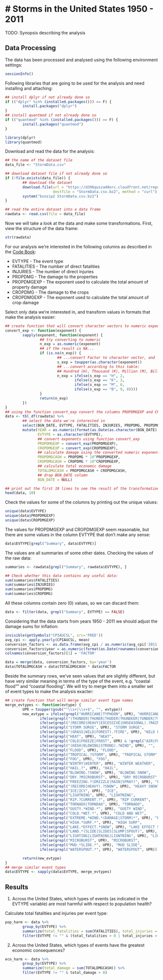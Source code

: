 # Storms in the United States 1950 - 2011
========================================================================================================

TODO: Synopsis describing the analysis

## Data Processing

The data has been processed and analysed using the following environment settings:

```r
sessionInfo()
```

Following libraries that are going to be used for the analysis and need installing and attaching:

```r
## install dplyr if not already done so
if (("dplyr" %in% (installed.packages())) == F) {
        install.packages("dplyr")
}
## install quantmod if not already done so
if (("quantmod" %in% (installed.packages())) == F) {
        install.packages("quantmod")
}

library(dplyr)
library(quantmod)
```

Download and read the data for the analysis:

```r
## the name of the dataset file
data_file <- "StormData.csv"

## download dataset file if not already done so
if (!file.exists(data_file)) {
        ## download the dataset
        download.file(url = "https://d396qusza40orc.cloudfront.net/repdata/data/StormData.csv.bz2", 
                      destfile = "StormData.csv.bz2", method = "curl")
        system("bunzip2 StormData.csv.bz2")
}

## read the entire dataset into a data frame
rawdata <- read.csv(file = data_file)
```

Now we will take a look at the data and make some transformations.
First, view the structure of the data frame:

```r
str(rawdata)
```

For our analysis we're interested in the following columns as described in the [Code Book](http://ire.org/media/uploads/files/datalibrary/samplefiles/Storm%20Events/layout08.doc):

- EVTYPE - The event type
- FATALITIES - The number of direct fatalities
- INJURIES - The number of direct injuries
- PROPDMG - The damage to the properties
- PROPDMGEXP - The exponent used to calculate the total amount of property damage
- CROPDMG - The damage to the crops
- CROPDMGEXP - The exponent used to calculate the total amount of crop damage

Select only data we're interested in, and transform values in formats that make the analysis easier:

```r
## create function that will convert character vectors to numeric exponents
convert_exp <- function(exponent) {
        sapply(exponent, function(exponent) {
                ## try converting to numeric
                n_exp = as.numeric(exponent)
                ## if the result is NA...
                if (is.na(n_exp)) {
                        ## ...convert Factor to character vector, and
                        s_exp = toupper(as.character(exponent))
                        ## ...convert according to this table:
                        ## Hundred (H), Thousand (K), Million (M), Billion (B)
                        n_exp = ifelse(s_exp == "H", 2,
                                ifelse(s_exp == "K", 3,
                                ifelse(s_exp == "M", 6,
                                ifelse(s_exp == "B", 9, 0))))
                }
                return(n_exp)
        })
}
## using the function convert_exp convert the columns PROPDMGEXP and CROPDMGEXP into numeric exponents
data <- tbl_df(rawdata) %>%
        ## select the data we're interested in
        select(BGN_DATE, EVTYPE, FATALITIES, INJURIES, PROPDMG, PROPDMGEXP, CROPDMG, CROPDMGEXP) %>%
        mutate(YEAR = as.numeric(format(as.Date(as.character(BGN_DATE), format="%m/%d/%Y %H:%M:%S"), "%Y")),
               EVTYPE = as.character(EVTYPE), 
               ## convert exponents using function convert_exp
               PROPDMGEXP = convert_exp(PROPDMGEXP), 
               CROPDMGEXP = convert_exp(CROPDMGEXP),
               ## calculate damage using the converted numeric exponents
               PROPDMGCASH = PROPDMG * 10^PROPDMGEXP,
               CROPDMGCASH = CROPDMG * 10^CROPDMGEXP,
               ## calculate total economic damage
               TOTALDMGCASH = PROPDMGCASH + CROPDMGCASH,
               ## drop BGN_DATE column
               BGN_DATE = NULL)

## print out the first 10 lines to see the result of the transformation above:
head(data, 10)
```

Check the values for some of the columns by printing out the unique values:

```r
unique(data$EVTYPE)
unique(data$PROPDMGEXP)
unique(data$CROPDMGEXP)
```

The values for PROPDMGEXP and CROPDMGEXP seem reasonable, but there are some values in the column EVTYPE that 
don't make any sense:

```r
data$EVTYPE[grepl("Summary", data$EVTYPE)]
```

The values are all summaries of some other dates. Checking the values of the raw data:

```r
summaries <- rawdata[grepl("Summary", rawdata$EVTYPE), ]

## Check whether this data contains any useful data:
sum(summaries$FATALITIES)
sum(summaries$INJURIES)
sum(summaries$PROPDMG)
sum(summaries$CROPDMG)
```

All these columns contain zero (0) values, so we can discard them:

```r
data <- filter(data, grepl("Summary", EVTYPE) == FALSE)
```

Considering that the data starts from years 1950 - 2011 we should adjust the damage sums for inflation:

```r
invisible(getSymbols("CPIAUCSL", src='FRED'))
avg_cpi <- apply.yearly(CPIAUCSL, mean)
conversion_factors <- as.data.frame(avg_cpi / as.numeric(avg_cpi['2011']))
conversion_factors$year = as.numeric(format(as.Date(rownames(conversion_factors)), '%Y'))
colnames(conversion_factors)[1] = 'FACTOR'

data = merge(data, conversion_factors, by='year')
data$TOTALDMGCASH = data$TOTALDMGCASH * data$FACTOR
```


Beside the summary rows, we've seen values that are slightly different, but have very similar meaning in terms of the type of the event, e.g. "coastal flood"" and "coastal flooding". We will try to merge them into a smaller set of event types to make the analysis exacter:

```r
## create function that will merge similar event type names
merge_evtypes <- function(evtype) {
        UPR = toupper(gsub("^\\s+|\\s+$", "", evtype))
        new_evtype = ifelse(grepl("HURRICANE|TYPHOON", UPR), "HURRICANE",
                ifelse(grepl("(THUNDER|THUNER|THUDER|THUNDEER|TUNDER|TSTM).?", UPR) & !grepl("NON", UPR), "THUNDERSTORM", 
                ifelse(grepl("(RECORD|HEAVY|EXCESSIVE|UNSEASONAL).?RAIN.*", UPR) & !grepl("THUNDERSTORM|TSTM|NON", UPR), "HEAVY RAIN",
                ifelse(grepl("STORM SURGE", UPR), "STORM SURGE", 
                ifelse(grepl("(GRASS|WILD|FOREST).?FIRE", UPR), "WILD FIRE",
                ifelse(grepl("HEAT", UPR), "HEAT", 
                ifelse(grepl("COLD|FREEZE|FROST", UPR) & !grepl("AIR|FOG|WET|SNOW", UPR), "", 
                ifelse(grepl("(HIGH|BLOWING|STRONG).?WIND", UPR), "",
                ifelse(grepl("FLOOD", UPR), "FLOOD",
                ifelse(grepl("TROPICAL.?STORM", UPR), "TROPICAL STORM", 
                ifelse(grepl("FOG", UPR), "FOG",
                ifelse(grepl("WINTRY|WINTER", UPR), "WINTER WEATHER",
                ifelse(grepl("HAIL.?", UPR), "HAIL",
                ifelse(grepl("BLOWING.?SNOW", UPR), "BLOWING SNOW",
                ifelse(grepl("DRY.?MICROBURST", UPR), "DRY MICROBURST",
                ifelse(grepl("FREEZING.?(DRIZZLE|RAIN|SPRAY)", UPR), "FREEZING RAIN",
                ifelse(grepl("(RECORD|HEAVY).?SNOW", UPR), "HEAVY SNOW",
                ifelse(grepl("ICE|ICY", UPR), "ICE",
                ifelse(grepl("LIGHTNING", UPR), "LIGHTNING",
                ifelse(grepl("RIP.?CURRENT.?", UPR), "RIP CURRENT",
                ifelse(grepl("TORNADO|TORNDAO", UPR), "TORNADO",
                ifelse(grepl("GUSTY.*WIND.*", UPR), "GUSTY WIND",
                ifelse(grepl("COLD.*WET.*", UPR), "COLD AND WET",
                ifelse(grepl("EXTREME.*WIND.*(DAMAGE|STORM)*", UPR), "EXTREME WIND",
                ifelse(grepl("HIGH.*SURF.*", UPR), "HIGH SURF",
                ifelse(grepl("LAKE.*EFFECT.*SNOW", UPR), "LAKE EFFECT SNOW",
                ifelse(grepl("LAND.*(SLIDE|SLIDES|SLUMP|SPOUT)", UPR), "LAND SLIDE",
                ifelse(grepl("LIGHTING|LIGHTNING|LIGNTNING", UPR), "LIGHTNING",
                ifelse(grepl("MICROBURST", UPR), "MICROBURST",
                ifelse(grepl("MUD.*SLIDE.*", UPR), "MUD SLIDE",
                ifelse(grepl("WATERSPOUT.*", UPR), "WATERSPOUT", UPR)))))))))))))))))))))))))))))))

        return(new_evtype)
}
## merge similar event types
data$EVTYPE <- sapply(data$EVTYPE, merge_evtypes)
```


## Results

1. Across the United States, which types of events (as indicated in the EVTYPE variable) are most harmful with respect to population health?  

Calculate total fatalities and injuries per event type:

```r
pop_harm <- data %>%
        group_by(EVTYPE) %>%
        summarize(total_fatalities = sum(FATALITIES), total_injuries = sum(INJURIES)) %>%
        filter(EVTYPE != "" & (total_fatalities > 0 | total_injuries > 0))
```


2. Across the United States, which types of events have the greatest economic consequences?  
 
```r
eco_harm <- data %>%
        group_by(EVTYPE) %>%
        summarize(total_damage = sum(TOTALDMGCASH)) %>%
        filter(EVTYPE != "" & total_damage > 0)
```








